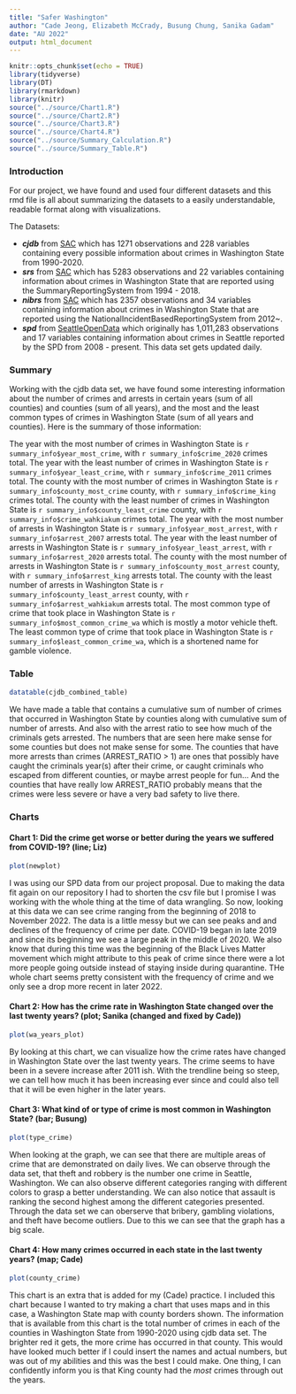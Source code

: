 ```yaml
---
title: "Safer Washington"
author: "Cade Jeong, Elizabeth McCrady, Busung Chung, Sanika Gadam"
date: "AU 2022"
output: html_document
---
```


```r
knitr::opts_chunk$set(echo = TRUE)
library(tidyverse)
library(DT)
library(rmarkdown)
library(knitr)
source("../source/Chart1.R")
source("../source/Chart2.R")
source("../source/Chart3.R")
source("../source/Chart4.R")
source("../source/Summary_Calculation.R")
source("../source/Summary_Table.R")
```

### Introduction
For our project, we have found and used four different datasets and this rmd file is all about summarizing the datasets to a easily understandable, readable format along with visualizations.

The Datasets:

* *__cjdb__* from [SAC](https://sac.ofm.wa.gov/data) which has 1271 observations and 228 variables containing every possible information about crimes in Washington State from 1990-2020.
* *__srs__* from [SAC](https://sac.ofm.wa.gov/data) which has 5283 observations and 22 variables containing information about crimes in Washington State that are reported using the SummaryReportingSystem from 1994 - 2018. 
* *__nibrs__* from [SAC](https://sac.ofm.wa.gov/data) which has 2357 observations and 34 variables containing information about crimes in Washington State that are reported using the NationalIncidentBasedReportingSystem from 2012~.
* *__spd__* from [SeattleOpenData](https://data.seattle.gov/Public-Safety/SPD-Crime-Data-2008-Present/tazs-3rd5) which originally has 1,011,283 observations and 17 variables containing information about crimes in Seattle reported by the SPD from 2008 - present. This data set gets updated daily. 

### Summary
Working with the cjdb data set, we have found some interesting information about the number of crimes and arrests in certain years (sum of all counties) and counties (sum of all years), and the most and the least common types of crimes in Washington State (sum of all years and counties). Here is the summary of those information:

The year with the most number of crimes in Washington State is `r summary_info$year_most_crime`, with `r summary_info$crime_2020` crimes total.
The year with the least number of crimes in Washington State is `r summary_info$year_least_crime`, with `r summary_info$crime_2011` crimes total.
The county with the most number of crimes in Washington State is `r summary_info$county_most_crime` county, with `r summary_info$crime_king` crimes total.
The county with the least number of crimes in Washington State is `r summary_info$county_least_crime` county, with `r summary_info$crime_wahkiakum` crimes total.
The year with the most number of arrests in Washington State is `r summary_info$year_most_arrest`, with `r summary_info$arrest_2007` arrests total.
The year with the least number of arrests in Washington State is `r summary_info$year_least_arrest`, with `r summary_info$arrest_2020` arrests total.
The county with the most number of arrests in Washington State is `r summary_info$county_most_arrest` county, with `r summary_info$arrest_king` arrests total.
The county with the least number of arrests in Washington State is `r summary_info$county_least_arrest` county, with `r summary_info$arrest_wahkiakum` arrests total.
The most common type of crime that took place in Washington State is `r summary_info$most_common_crime_wa` which is mostly a motor vehicle theft.
The least common type of crime that took place in Washington State is `r summary_info$least_common_crime_wa`, which is a shortened name for gamble violence. 

### Table
```r
datatable(cjdb_combined_table)
```

We have made a table that contains a cumulative sum of number of crimes that occurred in Washington State by counties along with cumulative sum of number of arrests. And also with the arrest ratio to see how much of the criminals gets arrested. The numbers that are seen here make sense for some counties but does not make sense for some. The counties that have more arrests than crimes (ARREST_RATIO > 1) are ones that possibly have caught the criminals year(s) after their crime, or caught criminals who escaped from different counties, or maybe arrest people for fun... And the counties that have really low ARREST_RATIO probably means that the crimes were less severe or have a very bad safety to live there. 

### Charts

#### Chart 1: Did the crime get worse or better during the years we suffered from COVID-19? (line; Liz)
```r
plot(newplot)
```

I was using our SPD data from our project proposal. Due to making the data fit again on our repository I had to shorten the csv file but I promise I was working with the whole thing at the time of data wrangling. So now, looking at this data we can see crime ranging from the beginning of 2018 to November 2022. The data is a little messy but we can see peaks and and declines of the frequency of crime per date. COVID-19 began in late 2019 and since its beginning we see a large peak in the middle of 2020. We also know that during this time was the beginning of the Black Lives Matter movement which might attribute to this peak of crime since there were a lot more people going outside instead of staying inside during quarantine. THe whole chart seems pretty consistent with the frequency of crime and we only see a drop more recent in later 2022.

#### Chart 2: How has the crime rate in Washington State changed over the last twenty years? (plot; Sanika (changed and fixed by Cade))
```r
plot(wa_years_plot)
```

By looking at this chart, we can visualize how the crime rates have changed in Washington State  over the last twenty years. The crime seems to have been in a severe increase after 2011 ish. With the trendline being so steep, we can tell how much it has been increasing ever since and could also tell that it will be even higher in the later years. 

#### Chart 3: What kind of or type of crime is most common in Washington State? (bar; Busung)
```r
plot(type_crime)
```

When looking at the graph, we can see that there are multiple areas of crime that are demonstrated on daily lives. We can observe through the data set, that theft and robbery is the number one crime in Seattle, Washington. We can also observe different categories ranging with different colors to grasp a better understanding. We can also notice that assault is ranking the second highest among the different categories presented. Through the data set we can oberserve that bribery, gambling violations, and theft have become outliers. Due to this we can see that the graph has a big scale.

#### Chart 4: How many crimes occurred in each state in the last twenty years? (map; Cade)
```r
plot(county_crime)
```

This chart is an extra that is added for my (Cade) practice. I included this chart because I wanted to try making a chart that uses maps and in this case, a Washington State map with county borders shown. The information that is available from this chart is the total number of crimes in each of the counties in Washington State from 1990-2020 using cjdb data set. The brighter red it gets, the more crime has occurred in that county. This would have looked much better if I could insert the names and actual numbers, but was out of my abilities and this was the best I could make. One thing, I can confidently inform you is that King county had the _most_ crimes through out the years. 